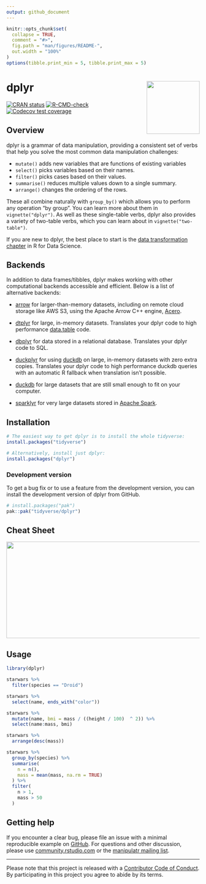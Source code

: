 ```yaml
---
output: github_document
---
```


<!-- README.md is generated from README.Rmd. Please edit that file -->

```r
knitr::opts_chunk$set(
  collapse = TRUE,
  comment = "#>",
  fig.path = "man/figures/README-",
  out.width = "100%"
)
options(tibble.print_min = 5, tibble.print_max = 5)
```

# dplyr <a href="https://dplyr.tidyverse.org"><img src="man/figures/logo.png" align="right" height="138" /></a>

<!-- badges: start -->
[![CRAN status](https://www.r-pkg.org/badges/version/dplyr)](https://cran.r-project.org/package=dplyr)
[![R-CMD-check](https://github.com/tidyverse/dplyr/actions/workflows/R-CMD-check.yaml/badge.svg)](https://github.com/tidyverse/dplyr/actions/workflows/R-CMD-check.yaml)
[![Codecov test coverage](https://codecov.io/gh/tidyverse/dplyr/branch/main/graph/badge.svg)](https://app.codecov.io/gh/tidyverse/dplyr?branch=main)
<!-- badges: end -->

## Overview

dplyr is a grammar of data manipulation, providing a consistent set of verbs that help you solve the most common data manipulation challenges:

* `mutate()` adds new variables that are functions of existing variables
* `select()` picks variables based on their names.
* `filter()` picks cases based on their values.
* `summarise()` reduces multiple values down to a single summary.
* `arrange()` changes the ordering of the rows.

These all combine naturally with `group_by()` which allows you to perform any operation "by group". You can learn more about them in `vignette("dplyr")`. As well as these single-table verbs, dplyr also provides a variety of two-table verbs, which you can learn about in `vignette("two-table")`.

If you are new to dplyr, the best place to start is the [data transformation chapter](https://r4ds.hadley.nz/data-transform) in R for Data Science.

## Backends

In addition to data frames/tibbles, dplyr makes working with other computational backends accessible and efficient. Below is a list of alternative backends:

- [arrow](https://arrow.apache.org/docs/r/) for larger-than-memory datasets, including on remote cloud storage like AWS S3, using the Apache Arrow C++ engine, [Acero](https://arrow.apache.org/docs/cpp/streaming_execution.html).

- [dtplyr](https://dtplyr.tidyverse.org/) for large, in-memory datasets. 
  Translates your dplyr code to high performance 
  [data.table](https://rdatatable.gitlab.io/data.table/) code.

- [dbplyr](https://dbplyr.tidyverse.org/) for data stored in a relational 
  database. Translates your dplyr code to SQL.

- [duckplyr](https://duckdblabs.github.io/duckplyr/) for using [duckdb](https://duckdb.org) on large, in-memory datasets with zero extra copies. Translates your dplyr code to high performance duckdb queries with an automatic R fallback when translation isn't possible.

- [duckdb](https://duckdb.org/docs/api/r) for large datasets that are 
  still small enough to fit on your computer.

- [sparklyr](https://spark.rstudio.com) for very large datasets stored in 
  [Apache Spark](https://spark.apache.org).

## Installation

```r
# The easiest way to get dplyr is to install the whole tidyverse:
install.packages("tidyverse")

# Alternatively, install just dplyr:
install.packages("dplyr")
```

### Development version

To get a bug fix or to use a feature from the development version, you can install 
the development version of dplyr from GitHub.

```r
# install.packages("pak")
pak::pak("tidyverse/dplyr")
```

## Cheat Sheet

<a href="https://github.com/rstudio/cheatsheets/blob/main/data-transformation.pdf"><img src="https://raw.githubusercontent.com/rstudio/cheatsheets/main/pngs/thumbnails/data-transformation-cheatsheet-thumbs.png" width="630" height="252"/></a>  

## Usage

```r
library(dplyr)

starwars %>% 
  filter(species == "Droid")

starwars %>% 
  select(name, ends_with("color"))

starwars %>% 
  mutate(name, bmi = mass / ((height / 100)  ^ 2)) %>%
  select(name:mass, bmi)

starwars %>% 
  arrange(desc(mass))

starwars %>%
  group_by(species) %>%
  summarise(
    n = n(),
    mass = mean(mass, na.rm = TRUE)
  ) %>%
  filter(
    n > 1,
    mass > 50
  )
```

## Getting help

If you encounter a clear bug, please file an issue with a minimal reproducible example on [GitHub](https://github.com/tidyverse/dplyr/issues). For questions and other discussion, please use [community.rstudio.com](https://community.rstudio.com/) or the [manipulatr mailing list](https://groups.google.com/d/forum/manipulatr).

---
Please note that this project is released with a [Contributor Code of Conduct](https://dplyr.tidyverse.org/CODE_OF_CONDUCT).
By participating in this project you agree to abide by its terms.
